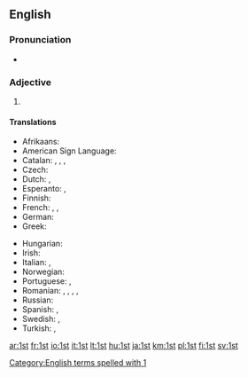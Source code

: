 ==English==

===Pronunciation===
* {{audio|en-us-1st.ogg|Audio (US)|lang=en}}

===Adjective===
{{en-adj|-}}

# {{abbreviation of|first}}

====Translations====
{{trans-top|abbreviation of "first"}}
* Afrikaans: {{t|af|1ste}}
* American Sign Language: {{t|ase|1@Side-PalmForward 1@Side-PalmBack}}
* Catalan: {{t|ca|1r|m}}, {{t|ca|1a|f}}, {{t|ca|1rs|m-p}}, {{t|ca|1es|f-p}}
* Czech: {{t|cs|1.}}
* Dutch: {{t|nl|1ste}}, {{t|nl|1e}}
* Esperanto: {{t|eo|1a}}, {{t|eo|1-a}}
* Finnish: {{t|fi|1.}}
* French: {{t+|fr|1er|m}}, {{t+|fr|1re|f}}, {{t|fr|1ère|f}}
* German: {{t+|de|1.}}
* Greek: {{t|el|1ος}}
{{trans-mid}}
* Hungarian: {{t+|hu|1.}}
* Irish: {{t|ga|1ú}}
* Italian: {{t|it|1º|m}}, {{t|it|1ª|f}}
* Norwegian: {{t|no|1.}}
* Portuguese: {{t|pt|1.º|m}}, {{t|pt|1.ª|f}}
* Romanian: {{t|ro|1-ul|m}}, {{t|ro|1-a|f}}, {{t|ro|I-ul|m}}, {{t|ro|I-a|f}}, {{t|ro|1.|m|f}}
* Russian: {{t|ru|1-ый|tr=pérvyj}}
* Spanish: {{t|es|1º|m}}, {{t|es|1ª|f}}
* Swedish: {{t+|sv|1:a}}, {{t+|sv|1:e}}
* Turkish: {{t|tr|1'inci}}, {{t|tr|1.}}
{{trans-bottom}}

[[Category:English terms spelled with 1]]

[[ar:1st]]
[[fr:1st]]
[[io:1st]]
[[it:1st]]
[[lt:1st]]
[[hu:1st]]
[[ja:1st]]
[[km:1st]]
[[pl:1st]]
[[fi:1st]]
[[sv:1st]]